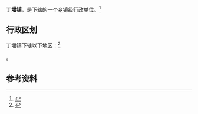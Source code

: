 {{中国乡级行政区|32/06/82/104/000}}

'''丁堰镇'''，是{{PRC admin/fullname|32/06/82/104/000|3}}下辖的一个[[乡镇|乡镇]]级行政单位。<ref>{{PRC admin/ref sgc|{{PRC admin/parent|32/06/82/104/000}}}}</ref>

== 行政区划 ==

丁堰镇下辖以下地区：<ref>{{PRC admin/ref sgc|32/06/82/104/000}}</ref>

{{PRC admin/children|32/06/82/104/000}}。

== 参考资料 ==

{{reflist}}

{{PRC admin/navcat|32/06/82/104/000}}
{{江苏行政区划小作品}}